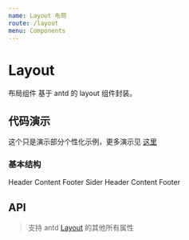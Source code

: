 ```yaml
---
name: Layout 布局
route: /layout
menu: Components
---
```


# Layout

布局组件
基于 antd 的 layout 组件封装。

## 代码演示

这个只是演示部分个性化示例，更多演示见 [这里](https://ant.design/components/layout-cn/)

### 基本结构

<Playground>
    <BtLayout>
      <BtLayout.Header>Header</BtLayout.Header>
      <BtLayout.Content>Content</BtLayout.Content>
      <BtLayout.Footer>Footer</BtLayout.Footer>
    </BtLayout>
</Playground>

<Playground>
    <BtLayout>
      <BtLayout.Sider>Sider</BtLayout.Sider>
      <BtLayout>
        <BtLayout.Header>Header</BtLayout.Header>
           <BtLayout.Content>Content</BtLayout.Content>
           <BtLayout.Footer>Footer</BtLayout.Footer>
      </BtLayout>
    </BtLayout>
</Playground>


## API

> 支持 antd [Layout](https://ant.design/components/layout-cn/#API) 的其他所有属性

<Props of={BtLayout_} />